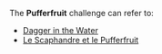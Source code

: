 {{Disambiguation}}
The '''Pufferfruit''' challenge can refer to:
* [[Dagger in the Water]]
* [[Le Scaphandre et le Pufferfruit]]